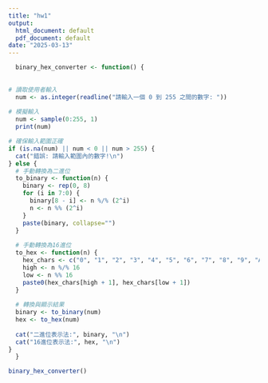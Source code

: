 ```yaml
---
title: "hw1"
output:
  html_document: default
  pdf_document: default
date: "2025-03-13"
---
```



```r


  binary_hex_converter <- function() {
    
    
# 讀取使用者輸入
  num <- as.integer(readline("請輸入一個 0 到 255 之間的數字: "))
  
# 模擬輸入
  num <- sample(0:255, 1)
  print(num)

# 確保輸入範圍正確
if (is.na(num) || num < 0 || num > 255) {
  cat("錯誤: 請輸入範圍內的數字!\n")
} else {
  # 手動轉換為二進位
  to_binary <- function(n) {
    binary <- rep(0, 8)
    for (i in 7:0) {
      binary[8 - i] <- n %/% (2^i)
      n <- n %% (2^i)
    }
    paste(binary, collapse="")
  }
  
  # 手動轉換為16進位
  to_hex <- function(n) {
    hex_chars <- c("0", "1", "2", "3", "4", "5", "6", "7", "8", "9", "A", "B", "C", "D", "E", "F")
    high <- n %/% 16
    low <- n %% 16
    paste0(hex_chars[high + 1], hex_chars[low + 1])
  }
  
  # 轉換與顯示結果
  binary <- to_binary(num)
  hex <- to_hex(num)
  
  cat("二進位表示法:", binary, "\n")
  cat("16進位表示法:", hex, "\n")
}
  }

binary_hex_converter()





```
